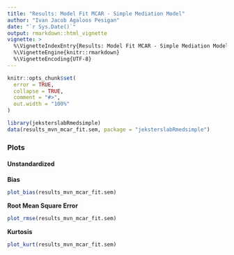 ```yaml
---
title: "Results: Model Fit MCAR - Simple Mediation Model"
author: "Ivan Jacob Agaloos Pesigan"
date: "`r Sys.Date()`"
output: rmarkdown::html_vignette
vignette: >
  %\VignetteIndexEntry{Results: Model Fit MCAR - Simple Mediation Model}
  %\VignetteEngine{knitr::rmarkdown}
  %\VignetteEncoding{UTF-8}
---
```


```r
knitr::opts_chunk$set(
  error = TRUE,
  collapse = TRUE,
  comment = "#>",
  out.width = "100%"
)
```

```r
library(jeksterslabRmedsimple)
data(results_mvn_mcar_fit.sem, package = "jeksterslabRmedsimple")
```

### Plots

#### Unstandardized

**Bias**

```r
plot_bias(results_mvn_mcar_fit.sem)
```

**Root Mean Square Error**

```r
plot_rmse(results_mvn_mcar_fit.sem)
```

**Kurtosis**

```r
plot_kurt(results_mvn_mcar_fit.sem)
```
